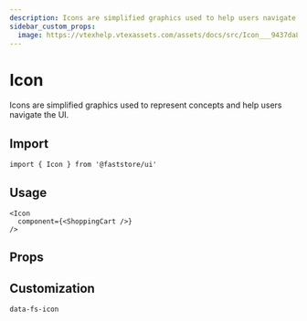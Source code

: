 ```yaml
---
description: Icons are simplified graphics used to help users navigate the UI.
sidebar_custom_props: 
  image: https://vtexhelp.vtexassets.com/assets/docs/src/Icon___9437da8db13517090534a38f4870d702.png
---
```



# Icon

Icons are simplified graphics used to represent concepts and help users navigate the UI.

## Import

```tsx
import { Icon } from '@faststore/ui'
```

## Usage

```tsx live
<Icon
  component={<ShoppingCart />}
/>
```

## Props

<PropsSection name="Icon" />

## Customization

`data-fs-icon`
